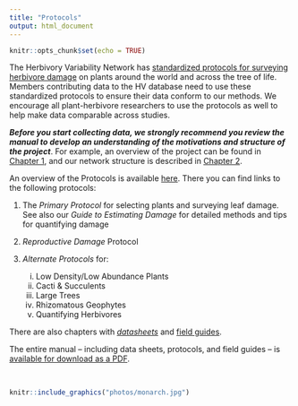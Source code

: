 ```yaml
---
title: "Protocols"
output: html_document
---
```


```r
knitr::opts_chunk$set(echo = TRUE)
```

The Herbivory Variability Network has [standardized protocols for surveying herbivore damage](https://herbvar-network.github.io/herbvar_manual/) on plants around the world and across the tree of life. Members contributing data to the HV database need to use these standardized protocols to ensure their data conform to our methods. We encourage all plant-herbivore researchers to use the protocols as well to help make data comparable across studies. 

_**Before you start collecting data, we strongly recommend you review the manual to develop an understanding of the motivations and structure of the project**_. For example, an overview of the project can be found in [Chapter 1](https://herbvar-network.github.io/herbvar_manual/01_intro/intro.html), and our network structure is described in [Chapter 2](https://herbvar-network.github.io/herbvar_manual/01_intro/Network_Structure.html).  


An overview of the Protocols is available [here](https://herbvar-network.github.io/herbvar_manual/04_protocols/protocols_overview.html). There you can find links to the following protocols:  

1. The _Primary Protocol_ for selecting plants and surveying leaf damage. See also our _Guide to Estimating Damage_ for detailed methods and tips for quantifying damage
2. _Reproductive Damage_ Protocol

3. _Alternate Protocols_ for:  
    i) Low Density/Low Abundance Plants  
    ii) Cacti & Succulents  
    iii) Large Trees   
    iv) Rhizomatous Geophytes  
    v) Quantifying Herbivores   

There are also chapters with [_datasheets_](https://herbvar-network.github.io/herbvar_manual/05_forms/forms_list.html) and [field guides](https://herbvar-network.github.io/herbvar_manual/05_forms/forms_list.html).



The entire manual -- including data sheets, protocols, and field guides -- is [available for download as a PDF](https://herbvar-network.github.io/herbvar_manual/herbvar-manual.pdf).  

<br>

```r
knitr::include_graphics("photos/monarch.jpg")
```